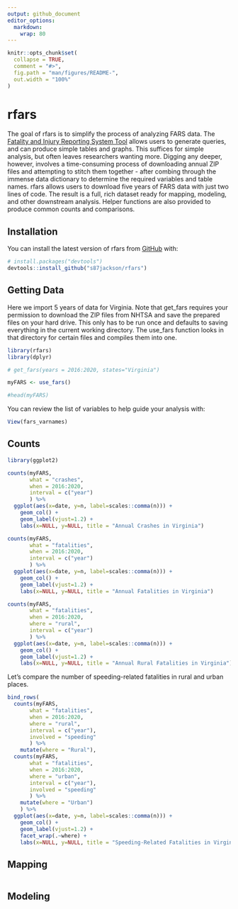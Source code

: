 ```yaml
---
output: github_document
editor_options: 
  markdown: 
    wrap: 80
---
```


<!-- README.md is generated from README.Rmd. Please edit that file -->

```r
knitr::opts_chunk$set(
  collapse = TRUE,
  comment = "#>",
  fig.path = "man/figures/README-",
  out.width = "100%"
)
```

# rfars

<!-- badges: start -->

<!-- badges: end -->

The goal of rfars is to simplify the process of analyzing FARS data. The
[Fatality and Injury Reporting System Tool](https://cdan.dot.gov/query) allows
users to generate queries, and can produce simple tables and graphs. This
suffices for simple analysis, but often leaves researchers wanting more. Digging
any deeper, however, involves a time-consuming process of downloading annual ZIP
files and attempting to stitch them together - after combing through the immense
data dictionary to determine the required variables and table names. rfars
allows users to download five years of FARS data with just two lines of code.
The result is a full, rich dataset ready for mapping, modeling, and other
downstream analysis. Helper functions are also provided to produce common counts
and comparisons.

## Installation

You can install the latest version of rfars from [GitHub](https://github.com/)
with:

``` r
# install.packages("devtools")
devtools::install_github("s87jackson/rfars")
```

## Getting Data

Here we import 5 years of data for Virginia. Note that get_fars requires
your permission to download the ZIP files from NHTSA and save the prepared files
on your hard drive. This only has to be run once and defaults to saving everything
in the current working directory. The use_fars function looks in that directory
for certain files and compiles them into one. 

```r
library(rfars)
library(dplyr)

# get_fars(years = 2016:2020, states="Virginia")

myFARS <- use_fars()

#head(myFARS)
```

You can review the list of variables to help guide your analysis with:

``` r
View(fars_varnames)
```

## Counts

```r
library(ggplot2)

counts(myFARS,
       what = "crashes",
       when = 2016:2020,
       interval = c("year")
       ) %>%
  ggplot(aes(x=date, y=n, label=scales::comma(n))) + 
    geom_col() + 
    geom_label(vjust=1.2) +
    labs(x=NULL, y=NULL, title = "Annual Crashes in Virginia")
```

```r
counts(myFARS,
       what = "fatalities",
       when = 2016:2020,
       interval = c("year")
       ) %>%
  ggplot(aes(x=date, y=n, label=scales::comma(n))) + 
    geom_col() + 
    geom_label(vjust=1.2) +
    labs(x=NULL, y=NULL, title = "Annual Fatalities in Virginia")
```

```r
counts(myFARS,
       what = "fatalities",
       when = 2016:2020,
       where = "rural",
       interval = c("year")
       ) %>%
  ggplot(aes(x=date, y=n, label=scales::comma(n))) + 
    geom_col() + 
    geom_label(vjust=1.2) +
    labs(x=NULL, y=NULL, title = "Annual Rural Fatalities in Virginia")
```

Let's compare the number of speeding-related fatalities in rural and urban places.

```r
bind_rows(
  counts(myFARS,
       what = "fatalities",
       when = 2016:2020,
       where = "rural",
       interval = c("year"),
       involved = "speeding"
       ) %>%
    mutate(where = "Rural"),
  counts(myFARS,
       what = "fatalities",
       when = 2016:2020,
       where = "urban",
       interval = c("year"),
       involved = "speeding"
       ) %>%
    mutate(where = "Urban")
    ) %>%
  ggplot(aes(x=date, y=n, label=scales::comma(n))) + 
    geom_col() + 
    geom_label(vjust=1.2) +
    facet_wrap(.~where) +
    labs(x=NULL, y=NULL, title = "Speeding-Related Fatalities in Virginia", fill=NULL)
```

## Mapping

```r

```

## Modeling

```r

```


